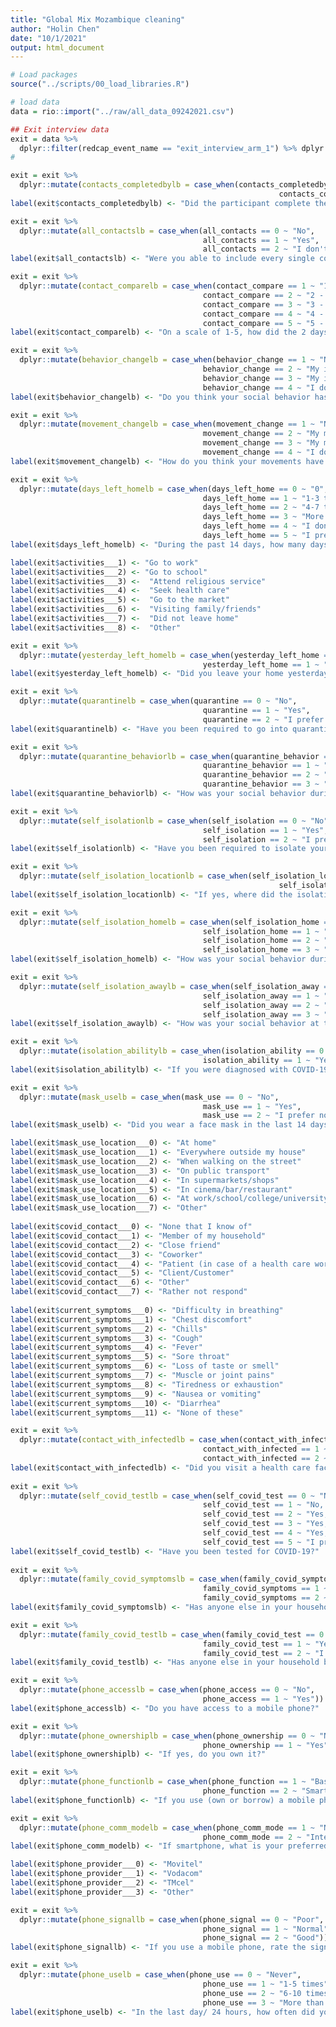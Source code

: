 ```yaml
---
title: "Global Mix Mozambique cleaning"
author: "Holin Chen"
date: "10/1/2021"
output: html_document
---
```


```r
# Load packages
source("../scripts/00_load_libraries.R")

# load data
data = rio::import("../raw/all_data_09242021.csv")
```

```r
## Exit interview data
exit = data %>% 
  dplyr::filter(redcap_event_name == "exit_interview_arm_1") %>% dplyr::select("rec_id","individual_id","contacts_completedby","all_contacts","contact_compare","behavior_change","movement_change","days_left_home", "activities___1","activities___2","activities___3","activities___4","activities___5","activities___6","activities___7","activities___8", "activities_work","activities_school","activities_other","yesterday_left_home","quarantine","quarantine_behavior","self_isolation", "self_isolation_location","self_isolation_home","self_isolation_away","isolation_ability","mask_use","mask_use_location___0", "mask_use_location___1","mask_use_location___2","mask_use_location___3","mask_use_location___4","mask_use_location___5", "mask_use_location___6","mask_use_location___7","mask_use_location_other","covid_contact___0","covid_contact___1","covid_contact___2", "covid_contact___3","covid_contact___4","covid_contact___5","covid_contact___6","covid_contact___7","covid_contact_other", "current_symptoms___0","current_symptoms___1","current_symptoms___2","current_symptoms___3","current_symptoms___4","current_symptoms___5", "current_symptoms___6","current_symptoms___7","current_symptoms___8","current_symptoms___9","current_symptoms___10","current_symptoms___11", "contact_with_infected","self_covid_test","family_covid","family_covid_symptoms","family_covid_test","family_covid_number", "phone_access", "phone_ownership","phone_function","phone_comm_mode","phone_provider___0","phone_provider___1","phone_provider___2","phone_provider___3", "phone_provider_other","phone_signal","phone_use","entrevista_de_sada_complete") 
# 
```

```r
exit = exit %>% 
  dplyr::mutate(contacts_completedbylb = case_when(contacts_completedby == 0 ~ "alone during day 1 and 2",
                                                            contacts_completedby == 1 ~ "by fieldworker at collection day"))
label(exit$contacts_completedbylb) <- "Did the participant complete the contact diaries alone throughout day 1 and day 2 or were the contact diaries completed with the Field Worker on the day of collection?"

exit = exit %>% 
  dplyr::mutate(all_contactslb = case_when(all_contacts == 0 ~ "No",
                                           all_contacts == 1 ~ "Yes",
                                           all_contacts == 2 ~ "I don't know"))
label(exit$all_contactslb) <- "Were you able to include every single contact?"

exit = exit %>% 
  dplyr::mutate(contact_comparelb = case_when(contact_compare == 1 ~ "1 - Much fewer contacts then usual",
                                           contact_compare == 2 ~ "2 - Fewer contacts than usual",
                                           contact_compare == 3 ~ "3 - About the same as usual",
                                           contact_compare == 4 ~ "4 - More contacts than usual",
                                           contact_compare == 5 ~ "5 - Much more contacts than usual"))
label(exit$contact_comparelb) <- "On a scale of 1-5, how did the 2 days on which you reported your contact compare to a typical day?"

exit = exit %>% 
  dplyr::mutate(behavior_changelb = case_when(behavior_change == 1 ~ "No change. I interact with people the same way that I used to before",
                                           behavior_change == 2 ~ "My interactions have increased",
                                           behavior_change == 3 ~ "My interactions have reduced",
                                           behavior_change == 4 ~ "I don't know"))
label(exit$behavior_changelb) <- "Do you think your social behavior has changed following the start of COVID-19? Social behavior refers to your interactions with other people, such as talking face-to-face, visiting their homes, meeting outside the home, etc."

exit = exit %>% 
  dplyr::mutate(movement_changelb = case_when(movement_change == 1 ~ "No change. I still move around the same way that I used to before",
                                           movement_change == 2 ~ "My movements have increased",
                                           movement_change == 3 ~ "My movements have have reduced",
                                           movement_change == 4 ~ "I don't know"))
label(exit$movement_changelb) <- "How do you think your movements have changed following the start of COVID-19?"

exit = exit %>% 
  dplyr::mutate(days_left_homelb = case_when(days_left_home == 0 ~ "0",
                                           days_left_home == 1 ~ "1-3 times",
                                           days_left_home == 2 ~ "4-7 times",
                                           days_left_home == 3 ~ "More than 7 times",
                                           days_left_home == 4 ~ "I don't know",
                                           days_left_home == 5 ~ "I prefer not to answer"))
label(exit$days_left_homelb) <- "During the past 14 days, how many days did you leave your home?"

label(exit$activities___1) <- "Go to work"
label(exit$activities___2) <- "Go to school"
label(exit$activities___3) <-  "Attend religious service"
label(exit$activities___4) <-  "Seek health care"
label(exit$activities___5) <-  "Go to the market"
label(exit$activities___6) <-  "Visiting family/friends"
label(exit$activities___7) <-  "Did not leave home"
label(exit$activities___8) <-  "Other"

exit = exit %>% 
  dplyr::mutate(yesterday_left_homelb = case_when(yesterday_left_home == 0 ~ "No",
                                           yesterday_left_home == 1 ~ "Yes"))
label(exit$yesterday_left_homelb) <- "Did you leave your home yesterday?"

exit = exit %>% 
  dplyr::mutate(quarantinelb = case_when(quarantine == 0 ~ "No",
                                           quarantine == 1 ~ "Yes",
                                           quarantine == 2 ~ "I prefer not to answer"))
label(exit$quarantinelb) <- "Have you been required to go into quarantine due to COVID-19 in the last 14 days?"

exit = exit %>% 
  dplyr::mutate(quarantine_behaviorlb = case_when(quarantine_behavior == 0 ~ "Continued to mingle with other family members",
                                           quarantine_behavior == 1 ~ "Stayed in separate room away from other family members",
                                           quarantine_behavior == 2 ~ "Went out of the house",
                                           quarantine_behavior == 3 ~ "Prefer not to answer"))
label(exit$quarantine_behaviorlb) <- "How was your social behavior during quarantine?"

exit = exit %>% 
  dplyr::mutate(self_isolationlb = case_when(self_isolation == 0 ~ "No",
                                           self_isolation == 1 ~ "Yes",
                                           self_isolation == 2 ~ "I prefer not to answer"))
label(exit$self_isolationlb) <- "Have you been required to isolate yourself in the last 14 days?"

exit = exit %>% 
  dplyr::mutate(self_isolation_locationlb = case_when(self_isolation_location == 0 ~ "At home",
                                                            self_isolation_location == 1 ~ "Away from home"))
label(exit$self_isolation_locationlb) <- "If yes, where did the isolation happen?"

exit = exit %>% 
  dplyr::mutate(self_isolation_homelb = case_when(self_isolation_home == 0 ~ "Continued to mingle with other family members",
                                           self_isolation_home == 1 ~ "Stayed in separate room away from other family members",
                                           self_isolation_home == 2 ~ "Went out of the house",
                                           self_isolation_home == 3 ~ "Prefer not to answer"))
label(exit$self_isolation_homelb) <- "How was your social behavior during isolation at home?"

exit = exit %>% 
  dplyr::mutate(self_isolation_awaylb = case_when(self_isolation_away == 0 ~ "Continued to mingle with other individuals",
                                           self_isolation_away == 1 ~ "Stayed in separate room away from other individuals",
                                           self_isolation_away == 2 ~ "Went out of the isolation facility",
                                           self_isolation_away == 3 ~ "Prefer not to answer"))
label(exit$self_isolation_awaylb) <- "How was your social behavior at the isolation facility?"

exit = exit %>% 
  dplyr::mutate(isolation_abilitylb = case_when(isolation_ability == 0 ~ "No",
                                           isolation_ability == 1 ~ "Yes"))
label(exit$isolation_abilitylb) <- "If you were diagnosed with COVID-19 now, would you be able to isolate yourself from other members of the home?"

exit = exit %>% 
  dplyr::mutate(mask_uselb = case_when(mask_use == 0 ~ "No",
                                           mask_use == 1 ~ "Yes",
                                           mask_use == 2 ~ "I prefer not to answer"))
label(exit$mask_uselb) <- "Did you wear a face mask in the last 14 days?"

label(exit$mask_use_location___0) <- "At home"
label(exit$mask_use_location___1) <- "Everywhere outside my house"
label(exit$mask_use_location___2) <- "When walking on the street"
label(exit$mask_use_location___3) <- "On public transport"
label(exit$mask_use_location___4) <- "In supermarkets/shops"
label(exit$mask_use_location___5) <- "In cinema/bar/restaurant"
label(exit$mask_use_location___6) <- "At work/school/college/university"
label(exit$mask_use_location___7) <- "Other"
  
label(exit$covid_contact___0) <- "None that I know of"
label(exit$covid_contact___1) <- "Member of my household"
label(exit$covid_contact___2) <- "Close friend"
label(exit$covid_contact___3) <- "Coworker"
label(exit$covid_contact___4) <- "Patient (in case of a health care worker)"
label(exit$covid_contact___5) <- "Client/Customer"
label(exit$covid_contact___6) <- "Other"
label(exit$covid_contact___7) <- "Rather not respond"  
 
label(exit$current_symptoms___0) <- "Difficulty in breathing"
label(exit$current_symptoms___1) <- "Chest discomfort"
label(exit$current_symptoms___2) <- "Chills"
label(exit$current_symptoms___3) <- "Cough"
label(exit$current_symptoms___4) <- "Fever"
label(exit$current_symptoms___5) <- "Sore throat"
label(exit$current_symptoms___6) <- "Loss of taste or smell"
label(exit$current_symptoms___7) <- "Muscle or joint pains"
label(exit$current_symptoms___8) <- "Tiredness or exhaustion"
label(exit$current_symptoms___9) <- "Nausea or vomiting"
label(exit$current_symptoms___10) <- "Diarrhea"
label(exit$current_symptoms___11) <- "None of these"

exit = exit %>% 
  dplyr::mutate(contact_with_infectedlb = case_when(contact_with_infected == 0 ~ "No",
                                           contact_with_infected == 1 ~ "Yes",
                                           contact_with_infected == 2 ~ "I prefer not to answer"))
label(exit$contact_with_infectedlb) <- "Did you visit a health care facility for any of these symptoms?"
  
exit = exit %>% 
  dplyr::mutate(self_covid_testlb = case_when(self_covid_test == 0 ~ "No, I don't think I need it",
                                           self_covid_test == 1 ~ "No, I didn't have the opportunity",
                                           self_covid_test == 2 ~ "Yes, I tested positive",
                                           self_covid_test == 3 ~ "Yes, I tested negative",
                                           self_covid_test == 4 ~ "Yes, waiting for results",
                                           self_covid_test == 5 ~ "I prefer not to answer"))
label(exit$self_covid_testlb) <- "Have you been tested for COVID-19?"  
  
exit = exit %>% 
  dplyr::mutate(family_covid_symptomslb = case_when(family_covid_symptoms == 0 ~ "No",
                                           family_covid_symptoms == 1 ~ "Yes",
                                           family_covid_symptoms == 2 ~ "I prefer not to answer"))
label(exit$family_covid_symptomslb) <- "Has anyone else in your household exhibited COVID-19 symptoms in the last 14 days?"

exit = exit %>% 
  dplyr::mutate(family_covid_testlb = case_when(family_covid_test == 0 ~ "No",
                                           family_covid_test == 1 ~ "Yes",
                                           family_covid_test == 2 ~ "I prefer not to answer"))
label(exit$family_covid_testlb) <- "Has anyone else in your household been tested for COVID-19?"

exit = exit %>% 
  dplyr::mutate(phone_accesslb = case_when(phone_access == 0 ~ "No",
                                           phone_access == 1 ~ "Yes"))
label(exit$phone_accesslb) <- "Do you have access to a mobile phone?"

exit = exit %>% 
  dplyr::mutate(phone_ownershiplb = case_when(phone_ownership == 0 ~ "No",
                                           phone_ownership == 1 ~ "Yes"))
label(exit$phone_ownershiplb) <- "If yes, do you own it?"

exit = exit %>% 
  dplyr::mutate(phone_functionlb = case_when(phone_function == 1 ~ "Basic feature phone (no internet)",
                                           phone_function == 2 ~ "Smart phone (internet enabled)"))
label(exit$phone_functionlb) <- "If you use (own or borrow) a mobile phone, what is the functionality? "

exit = exit %>% 
  dplyr::mutate(phone_comm_modelb = case_when(phone_comm_mode == 1 ~ "Normal call and text",
                                           phone_comm_mode == 2 ~ "Internet calls and text e.g. via Whatsapp"))
label(exit$phone_comm_modelb) <- "If smartphone, what is your preferred mode of communication?" 

label(exit$phone_provider___0) <- "Movitel"
label(exit$phone_provider___1) <- "Vodacom"
label(exit$phone_provider___2) <- "TMcel"
label(exit$phone_provider___3) <- "Other"

exit = exit %>% 
  dplyr::mutate(phone_signallb = case_when(phone_signal == 0 ~ "Poor",
                                           phone_signal == 1 ~ "Normal",
                                           phone_signal == 2 ~ "Good"))
label(exit$phone_signallb) <- "If you use a mobile phone, rate the signal in most locations that you visit during the day. "

exit = exit %>% 
  dplyr::mutate(phone_uselb = case_when(phone_use == 0 ~ "Never",
                                           phone_use == 1 ~ "1-5 times",
                                           phone_use == 2 ~ "6-10 times",
                                           phone_use == 3 ~ "More than 10 times"))
label(exit$phone_uselb) <- "In the last day/ 24 hours, how often did you call/ text using your mobile phone?"


```
